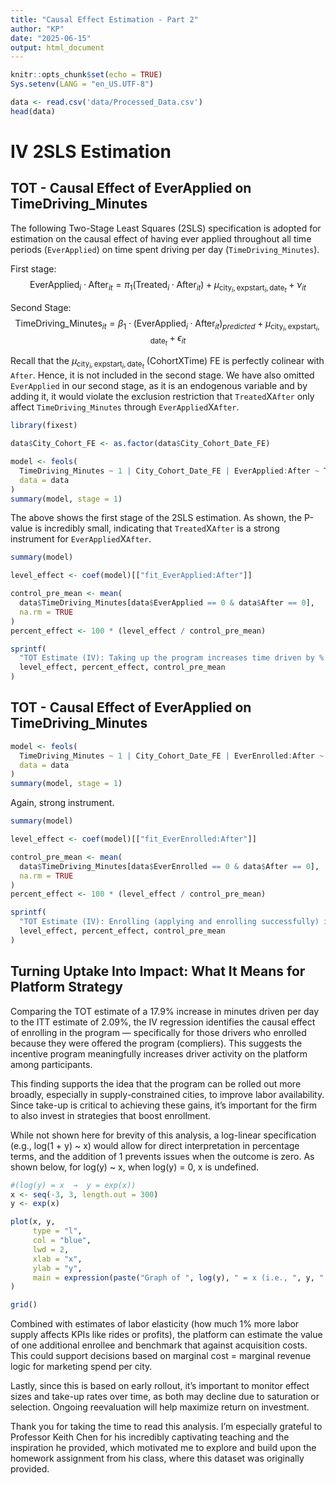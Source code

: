```yaml
---
title: "Causal Effect Estimation - Part 2"
author: "KP"
date: "2025-06-15"
output: html_document
---
```


```r
knitr::opts_chunk$set(echo = TRUE)
Sys.setenv(LANG = "en_US.UTF-8")
```

```r
data <- read.csv('data/Processed_Data.csv')
head(data)
```

# IV 2SLS Estimation

## TOT - Causal Effect of EverApplied on TimeDriving_Minutes

The following Two-Stage Least Squares (2SLS) specification is adopted for estimation on the causal effect of having ever applied throughout all time periods (`EverApplied`) on time spent driving per day (`TimeDriving_Minutes`).

First stage:
$$
\text{EverApplied}_{i} \cdot \text{After}_{it} = \pi_1 (\text{Treated}_{i} \cdot \text{After}_{it}) + \mu_{\text{city}_i, \text{expstart}_i, \text{date}_t} + \nu_{it}
$$

Second Stage:
$$
\text{TimeDriving_Minutes}_{it} = \beta_1 \cdot \text{(EverApplied}_{i} \cdot \text{After}_{it} \text{)}_{predicted} + \mu_{\text{city}_i, \text{expstart}_i, \text{date}_t} + \epsilon_{it}
$$

Recall that the $\mu_{\text{city}_i, \text{expstart}_i, \text{date}_t}$ (CohortXTime) FE is perfectly colinear with `After`. Hence, it is not included in the second stage.
We have also omitted `EverApplied` in our second stage, as it is an endogenous variable and by adding it, it would violate the exclusion restriction that `Treated`X`After` only affect `TimeDriving_Minutes` through `EverApplied`X`After`.

```r
library(fixest)

data$City_Cohort_FE <- as.factor(data$City_Cohort_Date_FE)

model <- feols(
  TimeDriving_Minutes ~ 1 | City_Cohort_Date_FE | EverApplied:After ~ Treated:After,
  data = data
)
summary(model, stage = 1)
```

The above shows the first stage of the 2SLS estimation. As shown, the P-value is incredibly small, indicating that `Treated`X`After` is a strong instrument for `EverApplied`X`After`.

```r
summary(model)
```
```r
level_effect <- coef(model)[["fit_EverApplied:After"]]

control_pre_mean <- mean(
  data$TimeDriving_Minutes[data$EverApplied == 0 & data$After == 0],
  na.rm = TRUE
)
percent_effect <- 100 * (level_effect / control_pre_mean)

sprintf(
  "TOT Estimate (IV): Taking up the program increases time driven by %.2f minutes per day on average (%.1f%% increase relative to control group pre-treatment mean of %.2f minutes).",
  level_effect, percent_effect, control_pre_mean
)
```

## TOT - Causal Effect of EverApplied on TimeDriving_Minutes

```r
model <- feols(
  TimeDriving_Minutes ~ 1 | City_Cohort_Date_FE | EverEnrolled:After ~ Treated:After,
  data = data
)
summary(model, stage = 1)
```

Again, strong instrument.

```r
summary(model)
```

```r
level_effect <- coef(model)[["fit_EverEnrolled:After"]]

control_pre_mean <- mean(
  data$TimeDriving_Minutes[data$EverEnrolled == 0 & data$After == 0],
  na.rm = TRUE
)
percent_effect <- 100 * (level_effect / control_pre_mean)

sprintf(
  "TOT Estimate (IV): Enrolling (applying and enrolling successfully) in the program increases time driven by %.2f minutes per day on average (%.1f%% increase relative to control group pre-treatment mean of %.2f minutes).",
  level_effect, percent_effect, control_pre_mean
)
```

## Turning Uptake Into Impact: What It Means for Platform Strategy

Comparing the TOT estimate of a 17.9% increase in minutes driven per day to the ITT estimate of 2.09%, the IV regression identifies the causal effect of enrolling in the program — specifically for those drivers who enrolled because they were offered the program (compliers). This suggests the incentive program meaningfully increases driver activity on the platform among participants. 

This finding supports the idea that the program can be rolled out more broadly, especially in supply-constrained cities, to improve labor availability. Since take-up is critical to achieving these gains, it’s important for the firm to also invest in strategies that boost enrollment.

While not shown here for brevity of this analysis, a log-linear specification (e.g., log(1 + y) ~ x) would allow for direct interpretation in percentage terms, and the addition of 1 prevents issues when the outcome is zero. As shown below, for log(y) ~ x, when log(y) = 0, x is undefined.

```r
#(log(y) = x  →  y = exp(x))
x <- seq(-3, 3, length.out = 300)
y <- exp(x)

plot(x, y,
     type = "l",
     col = "blue",
     lwd = 2,
     xlab = "x",
     ylab = "y",
     main = expression(paste("Graph of ", log(y), " = x (i.e., ", y, " = e^x)"))
)

grid()
```

Combined with estimates of labor elasticity (how much 1% more labor supply affects KPIs like rides or profits), the platform can estimate the value of one additional enrollee and benchmark that against acquisition costs. This could support decisions based on marginal cost = marginal revenue logic for marketing spend per city.

Lastly, since this is based on early rollout, it’s important to monitor effect sizes and take-up rates over time, as both may decline due to saturation or selection. Ongoing reevaluation will help maximize return on investment.

Thank you for taking the time to read this analysis. I'm especially grateful to Professor Keith Chen for his incredibly captivating teaching and the inspiration he provided, which motivated me to explore and build upon the homework assignment from his class, where this dataset was originally provided.




